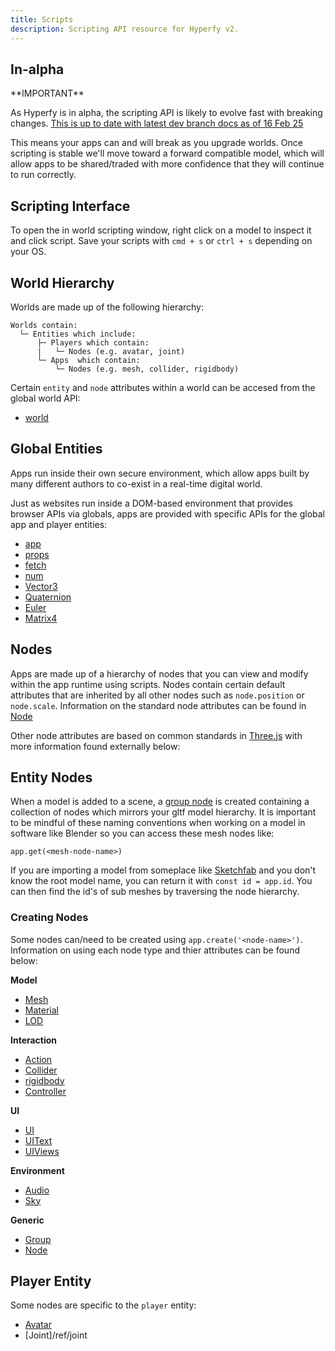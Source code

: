 ```yaml
---
title: Scripts
description: Scripting API resource for Hyperfy v2.
---
```


## In-alpha

<Aside type="caution">
 **IMPORTANT**

As Hyperfy is in alpha, the scripting API is likely to evolve fast with breaking changes.  [This is up to date with latest dev branch docs as of 16 Feb 25](https://github.com/hyperfy-xyz/hyperfy/commit/0aa08dc26a762246533b22549cd0236a1070cdcb)


This means your apps can and will break as you upgrade worlds.
Once scripting is stable we'll move toward a forward compatible model, which will allow apps to be shared/traded with more confidence that they will continue to run correctly.
</Aside>


## Scripting Interface

To open the in world scripting window, right click on a model to inspect it and click script. Save your scripts with `cmd + s` or `ctrl + s` depending on your OS.

## World Hierarchy

Worlds are made up of the following hierarchy:
```
Worlds contain:
  └─ Entities which include:
      ├─ Players which contain:
      |   └─ Nodes (e.g. avatar, joint)
      └─ Apps  which contain:
          └─ Nodes (e.g. mesh, collider, rigidbody)
```

Certain `entity` and `node` attributes within a world can be accesed from the global world API:

- [world](/ref/world)

## Global Entities

Apps run inside their own secure environment, which allow apps built by many different authors to co-exist in a real-time digital world.

Just as websites run inside a DOM-based environment that provides browser APIs via globals, apps are provided with specific APIs for the global app and player entities:

- [app](/ref/app)
- [props](/ref/props)
- [fetch](https://developer.mozilla.org/en-US/docs/Web/API/Fetch_API)
- [num](/ref/num)
- [Vector3](https://threejs.org/docs/#api/en/math/Vector3)
- [Quaternion](https://threejs.org/docs/#api/en/math/Quaternion)
- [Euler](https://threejs.org/docs/#api/en/math/Euler)
- [Matrix4](https://threejs.org/docs/#api/en/math/Matrix4)


## Nodes

Apps are made up of a hierarchy of nodes that you can view and modify within the app runtime using scripts.
Nodes contain certain default attributes that are inherited by all other nodes such as `node.position` or `node.scale`. Information on the standard node attributes can be found in [Node](/ref/node)

Other node attributes are based on common standards in [Three.js](https://threejs.org/) with more information found externally below:


## Entity Nodes

When a model is added to a scene, a [group node](/ref/group) is created containing a collection of nodes which mirrors your gltf model hierarchy. It is important to be mindful of these naming conventions when working on a model in software like Blender so you can access these mesh nodes like:

`app.get(<mesh-node-name>)`

If you are importing a model from someplace like [Sketchfab](https://sketchfab.com/) and you don't know the root model name, you can return it with `const id = app.id`. You can then find the id's of sub meshes by traversing the node hierarchy.

### Creating Nodes

Some nodes can/need to be created using `app.create('<node-name>')`. Information on using each node type and thier attributes can be found below:

**Model**
- [Mesh](/ref/mesh)
- [Material](/ref/material)
- [LOD](/ref/lod)

**Interaction**
- [Action](/ref/action)
- [Collider](/ref/collider)
- [rigidbody](/ref/rigidbody)
- [Controller](/ref/controller)

**UI**
- [UI](/ref/ui)
- [UIText](/ref/ui-text)
- [UIViews](/ref/ui-view)


**Environment**
- [Audio](/ref/audio)
- [Sky](/ref/sky)

**Generic**
- [Group](/ref/group)
- [Node](/ref/node)


## Player Entity

Some nodes are specific to the `player` entity:

- [Avatar](/ref/avatar)
- [Joint]/ref/joint

